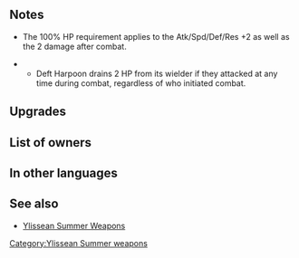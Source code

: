 {{SkillPage Tabs}}{{Weapon Infobox
|tagid=SID_魚を突いた銛＋
|weaponType=Lance
|might=14
|range=1
|effect=At start of combat, if unit's HP = 100%, grants Atk/Spd/Def/Res+2, but after combat, if unit attacked, deals 2 damage to unit.
|cost=300
|exclusive=0
|statModifiers=0,14,0,0,0
|refinePaths=default
|refineSP=350
|refineMedals=500
|refineStones=50
|properties=
}}
==Notes==
* The 100% HP requirement applies to the Atk/Spd/Def/Res +2 as well as the 2 damage after combat.
{{IfUnitAttacked}}
** Deft Harpoon drains 2 HP from its wielder if they attacked at any time during combat, regardless of who initiated combat.
{{Combat boosts}}
{{DamageToUnit}}
==Upgrades==
{{Weapon Upgrade List}}
==List of owners==
{{Skill Hero List}}
==In other languages==
{{OtherLanguages
|japanese=魚を突いた銛＋
|german=Harpune +
|spanishEU=Arpón certero +
|spanishLA=Arpón certero +
|french=Harpon marin +
|italian=Lesto arpione+
|chineseTW=捕魚叉＋
|portuguese=Arpão certeiro+
}}
==See also==
* [[Ylissean Summer Weapons]]
{{Weapons Navbox}}
[[Category:Ylissean Summer weapons]]